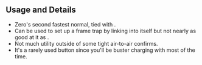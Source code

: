 ## Usage and Details

- Zero's second fastest normal, tied with <InlineInput text="j.5L" color="blue" />.
- Can be used to set up a frame trap by linking <InlineInput text="5L" color="blue" /> into itself but not nearly as good at it as <InlineInput text="2L" color="blue" />.
- Not much utility outside of some tight air-to-air confirms.
- It's a rarely used button since you'll be buster charging with <InlineInput text="L" color="blue" /> most of the time.
